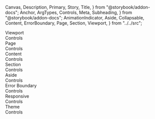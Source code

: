   Canvas,
  Description,
  Primary,
  Story,
  Title,
} from "@storybook/addon-docs";
  Anchor,
  ArgTypes,
  Controls,
  Meta,
  Subheading,
} from "@storybook/addon-docs";
  AnimationIndicator,
  Aside,
  Collapsable,
  Content,
  ErrorBoundary,
  Page,
  Section,
  Viewport,
} from "../../src";

<Meta of={ViewportStories} />

<Title>Application Core</Title>

<Anchor storyId="viewport">
  <Subheading>Viewport</Subheading>
</Anchor>
<Description of={Viewport} />
<Canvas withToolbar of={ViewportStories._Viewport} />
<Collapsable className="control-panel">
  <div>Controls</div>
  <Controls of={ViewportStories._Viewport} />
</Collapsable>

<Anchor storyId="page">
  <Subheading>Page</Subheading>
</Anchor>
<Description of={Page} />
<Canvas withToolbar of={PageStories._Page} />
<Collapsable className="control-panel">
  <div>Controls</div>
  <Controls of={PageStories._Page} />
</Collapsable>

<Anchor storyId="content">
  <Subheading>Content</Subheading>
</Anchor>
<Description of={Content} />
<Canvas withToolbar of={ContentStories._Content} />
<Collapsable className="control-panel">
  <div>Controls</div>
  <Controls of={ContentStories._Content} />
</Collapsable>

<Anchor storyId="section">
  <Subheading>Section</Subheading>
</Anchor>
<Description of={Section} />
<Canvas withToolbar of={SectionStories._Section} />
<Collapsable className="control-panel">
  <div>Controls</div>
  <Controls of={SectionStories._Section} />
</Collapsable>

<Anchor storyId="aside">
  <Subheading>Aside</Subheading>
</Anchor>
<Description of={Aside} />
<Canvas withToolbar of={AsideStories._Aside} />
<Collapsable className="control-panel">
  <div>Controls</div>
  <Controls of={AsideStories._Aside} />
</Collapsable>

<Anchor storyId="error">
  <Subheading>Error Boundary</Subheading>
</Anchor>
<Description of={ErrorBoundary} />
<Canvas withToolbar of={ErrorBoundaryStories._ErrorBoundary} />
<Collapsable className="control-panel">
  <div>Controls</div>
  <Controls of={ErrorBoundaryStories._ErrorBoundary} />
</Collapsable>

<Anchor storyId="responsive">
  <Subheading>Responsive</Subheading>
</Anchor>
<Canvas
  withToolbar
  of={ResponsiveStories._Responsive}
  story={{
    inline: false,
    height: 600,
  }}
/>
<Collapsable className="control-panel">
  <div>Controls</div>
  <Controls of={ResponsiveStories._Responsive} />
</Collapsable>

<Anchor storyId="theme">
  <Subheading>Theme</Subheading>
</Anchor>
<Canvas
  withToolbar
  of={ThemeStories._ThemeProvider}
  story={{
    inline: false,
    height: 600,
  }}
/>
<Collapsable className="control-panel">
  <div>Controls</div>
  <Controls of={ThemeStories._ThemeProvider} />
</Collapsable>
